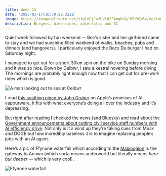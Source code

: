 ```yaml
---
title: Week 11
date: '2025-03-17T16:30:22.322Z'
image: https://imagedelivery.net/tfgleCjJafHVtd2F4ngDnQ/JFH06164/medium
description: Burgers, bike rides, waterfalls and AI
---
```


Quiet week followed by fun weekend — Bec’s sister and her girlfriend came to stay and we had sunshine filled weekend of walks, beaches, pubs and dinners (and hangovers). I particularly enjoyed the Bocs Du burger I had on Saturday night.

I managed to get out for a short 30km spin on the bike on Sunday morning and it was so nice. Down by Ceibwr, I saw a kestrel hovering before diving The mornings are probably light enough now that I can get out for pre-work rides which is good.

![A man looking out to sea at Ceibwr](https://imagedelivery.net/tfgleCjJafHVtd2F4ngDnQ/IMG_2019/medium)

I read [this scathing piece by John Gruber](https://daringfireball.net/2025/03/something_is_rotten_in_the_state_of_cupertino) on Apple’s promises of AI vapourware, it fits with what everyone’s doing all over the industry and it’s depressing.

But right after reading I checked the news (and Bluesky) and read about the [Government announcements about cutting civil service staff numbers with AI efficiency drive](https://news.sky.com/story/ai-tech-teams-to-be-sent-into-government-departments-as-part-of-starmers-efficiency-drive-13327407). Not only is it a wind up they’re taking cues from Musk and DOGE but how incredibly baseless it is to imagine replacing people’s jobs with an AI agent.

Here’s a pic of Ffynone waterfall which according to the [Mabinogion](https://en.wikipedia.org/wiki/Mabinogion) is the gateway to Annwn (which sorta means underworld but literally means _here but deeper_ — which is very cool).

![Ffynone waterfall](https://imagedelivery.net/tfgleCjJafHVtd2F4ngDnQ/JFH06164/medium)
